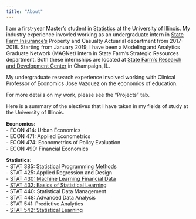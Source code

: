 ```yaml
---
title: "About"
---
```

  
I am a first-year Master's student in [Statistics](stat.illinois.edu) at the University of Illinois. My industry experience invovled working as an undergraduate intern in [State Farm Insurance's](statefarm.com) Property and Casualty Actuarial department from 2017-2018. Starting from January 2019, I have been a Modeling and Analytics Graduate Network (MAGNet) intern in State Farm's Strategic Resources department. Both these internships are located at [State Farm's Research and Development Center](https://rdc.statefarm/#!/home) in Champaign, IL.  
  
My undergraduate research experience involved working with Clinical Professor of Economics Jose Vazquez on the economics of education. 

For more details on my work, please see the "Projects" tab.


Here is a summary of the electives that I have taken in my fields of study at the University of Illinois.

**Economics:**  
- ECON 414: Urban Economics  
- ECON 471: Applied Econometrics  
- ECON 474: Econometrics of Policy Evaluation  
- ECON 490: Financial Economics  

**Statistics:**  
- [STAT 385: Statistical Programming Methods](stat385.stat.illinois.edu)  
- STAT 425: Applied Regression and Design  
- [STAT 430: Machine Learning Financial Data](https://www.larryhua.com/teaching/)  
- [STAT 432: Basics of Statistical Learning](https://daviddalpiaz.github.io/stat432sp18/)  
- STAT 440: Statistical Data Management  
- STAT 448: Advanced Data Analysis  
- STAT 541: Predictive Analytics  
- [STAT 542: Statistical Learning](https://publish.illinois.edu/liangf/teaching/stat-542/)






